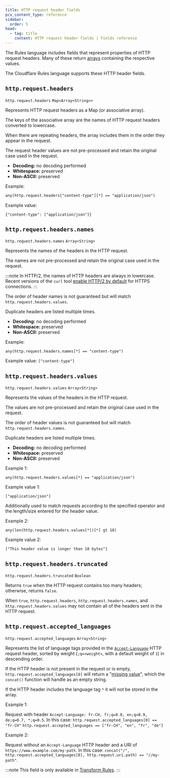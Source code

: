 ```yaml
---
title: HTTP request header fields
pcx_content_type: reference
sidebar:
  order: 5
head:
  - tag: title
    content: HTTP request header fields | Fields reference
---
```


The Rules language includes fields that represent properties of HTTP request headers. Many of these return [arrays](/ruleset-engine/rules-language/values/#arrays) containing the respective values.

The Cloudflare Rules language supports these HTTP header fields.

## `http.request.headers`

`http.request.headers` `Map<Array<String>>`

Represents HTTP request headers as a Map (or associative array).

The keys of the associative array are the names of HTTP request headers converted to lowercase.

When there are repeating headers, the array includes them in the order they appear in the request.

The request header values are not pre-processed and retain the original case used in the request.

- **Decoding:** no decoding performed
- **Whitespace:** preserved
- **Non-ASCII:** preserved

Example:

```txt
any(http.request.headers["content-type"][*] == "application/json")
```

Example value:

```
{"content-type": ["application/json"]}
```

## `http.request.headers.names`

`http.request.headers.names` `Array<String>`

Represents the names of the headers in the HTTP request.

The names are not pre-processed and retain the original case used in the request.

:::note
In HTTP/2, the names of HTTP headers are always in lowercase. Recent versions of the `curl` tool [enable HTTP/2 by default](https://curl.se/docs/manpage.html#--http2) for HTTPS connections.
:::

The order of header names is not guaranteed but will match `http.request.headers.values`.

Duplicate headers are listed multiple times.

- **Decoding:** no decoding performed
- **Whitespace:** preserved
- **Non-ASCII:** preserved

Example:

```
any(http.request.headers.names[*] == "content-type")
```

Example value: `["content-type"]`

## `http.request.headers.values`

`http.request.headers.values` `Array<String>`

Represents the values of the headers in the HTTP request.

The values are not pre-processed and retain the original case used in the request.

The order of header values is not guaranteed but will match `http.request.headers.names`.

Duplicate headers are listed multiple times.

- **Decoding:** no decoding performed
- **Whitespace:** preserved
- **Non-ASCII:** preserved

Example 1:

```
any(http.request.headers.values[*] == "application/json")
```

Example value 1:

```
["application/json"]
```

Additionally used to match requests according to the specified operator and the length/size entered for the header value.

Example 2:

```
any(len(http.request.headers.values[*])[*] gt 10)
```

Example value 2:

```
["This header value is longer than 10 bytes"]
```

## `http.request.headers.truncated`

`http.request.headers.truncated` `Boolean`

Returns `true` when the HTTP request contains too many headers; otherwise, returns `false`.

When `true`, `http.request.headers`, `http.request.headers.names`, and `http.request.headers.values` may not contain all of the headers sent in the HTTP request.

## `http.request.accepted_languages`

`http.request.accepted_languages` `Array<String>`

Represents the list of language tags provided in the [`Accept-Language`](https://developer.mozilla.org/en-US/docs/Web/HTTP/Headers/Accept-Language) HTTP request header, sorted by weight (`;q=<weight>`, with a default weight of `1`) in descending order.

If the HTTP header is not present in the request or is empty, `http.request.accepted_languages[0]` will return a "[missing value](/ruleset-engine/rules-language/values/#array-notes)", which the `concat()` function will handle as an empty string.

If the HTTP header includes the language tag `*` it will not be stored in the array.

Example 1:

Request with header `Accept-Language: fr-CH, fr;q=0.8, en;q=0.9, de;q=0.7, *;q=0.5`. In this case:
`http.request.accepted_languages[0] == "fr-CH"`
`http.request.accepted_languages == ["fr-CH", "en", "fr", "de"]`

Example 2:

Request without an `Accept-Language` HTTP header and a URI of `https://www.example.com/my-path`. In this case:
`concat("/", http.request.accepted_languages[0], http.request.uri.path) == "//my-path"`.

:::note
This field is only available in [Transform Rules](/rules/transform/).
:::
